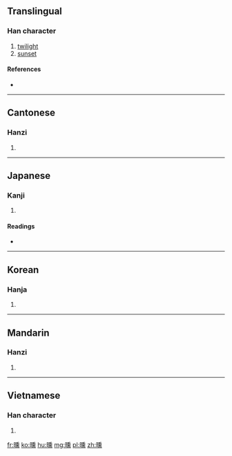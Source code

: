 ==Translingual==

===Han character===
{{Han char|rn=72|rad=日|as=14|sn=18|four=6203<sub>1</sub>|canj=日竹土火 (AHGF)|ids=⿰[[日]][[熏]]}}

# [[twilight]]
# [[sunset]]

====References====
* {{Han ref|kx=0501.080|dkj=14224|dj=0871.170|hdz=21539.140|uh=66DB|ud=26331|bh=EFDB|bd=61403}}

----

==Cantonese==

===Hanzi===
{{yue-hanzi|jyut=[[fan1]]|y=fan1}}

# {{defn|lang=yue|sort=日14}}

----

==Japanese==

===Kanji===
{{ja-kanji|grade=|rs=日14}}

# {{defn|lang=ja|sort=日14}}

====Readings====
* {{ja-readings|on=[[くん]] (kun)|kun=[[たそがれ]] (tasogare)}}

----

==Korean==

===Hanja===
{{ko-hanja|hangeul=훈|eumhun=|rv=hun|mr=hun|y=hwun}}

# {{defn|lang=ko|sort=日14}}

----

==Mandarin==

===Hanzi===
{{cmn-hanzi|pin=[[xūn]] ([[xun1]])|wg=hsün<sup>1</sup>}}

# {{defn|lang=cmn|sort=日14}}

----

==Vietnamese==

===Han character===
{{vi-hantu|[[huân]]|rs=日14}}

# {{defn|lang=vi|sort=日14}}

[[fr:曛]]
[[ko:曛]]
[[hu:曛]]
[[mg:曛]]
[[pl:曛]]
[[zh:曛]]